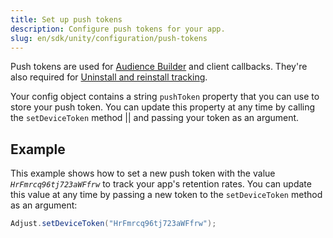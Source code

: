 ```yaml
---
title: Set up push tokens
description: Configure push tokens for your app.
slug: en/sdk/unity/configuration/push-tokens
---
```



Push tokens are used for [Audience Builder](https://help.adjust.com/en/article/audience-builder) and client callbacks. They're also required for [Uninstall and reinstall tracking](https://help.adjust.com/en/article/uninstalls-reinstalls).

Your config object contains a string `pushToken` property that you can use to store your push token. You can update this property at any time by calling the <Tooltip>`setDeviceToken` method || <SetDeviceTokenSig /></Tooltip> and passing your token as an argument.

<SetDeviceToken />

## Example

This example shows how to set a new push token with the value _`HrFmrcq96tj723aWFfrw`_ to track your app's retention rates. You can update this value at any time by passing a new token to the `setDeviceToken` method as an argument:

```c# '"HrFmrcq96tj723aWFfrw"'
Adjust.setDeviceToken("HrFmrcq96tj723aWFfrw");
```
